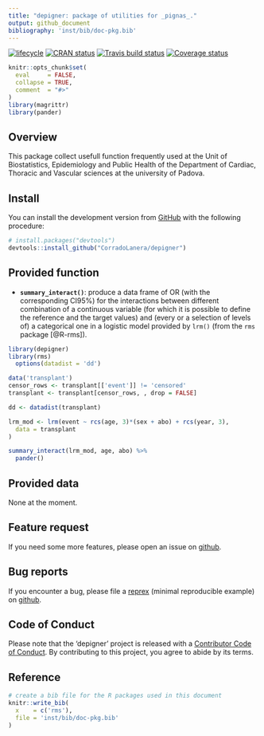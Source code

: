 ```yaml
---
title: "depigner: package of utilities for _pignas_."
output: github_document
bibliography: 'inst/bib/doc-pkg.bib'
---
```


<!-- README.md is generated from README.Rmd. Please edit that file -->

[![lifecycle](https://img.shields.io/badge/lifecycle-maturing-blue.svg)](https://www.tidyverse.org/lifecycle/#maturing)
[![CRAN status](https://www.r-pkg.org/badges/version/depigner)](https://cran.r-project.org/package=depigner)
[![Travis build status](https://travis-ci.org/CorradoLanera/depigner.svg?branch=master)](https://travis-ci.org/CorradoLanera/depigner)
[![Coverage status](https://codecov.io/gh/CorradoLanera/depigner/branch/master/graph/badge.svg)](https://codecov.io/github/CorradoLanera/depigner?branch=master)

```r
knitr::opts_chunk$set(
  eval     = FALSE,
  collapse = TRUE,
  comment  = "#>"
)
library(magrittr)
library(pander)
```

## Overview
This package collect usefull function frequently used at the Unit of
Biostatistics, Epidemiology and Public Health of the Department of Cardiac,
Thoracic and Vascular sciences at the university of Padova.


## Install
You can install the development version from
[GitHub](https://github.com/) with the following procedure:

```r
# install.packages("devtools")
devtools::install_github("CorradoLanera/depigner")
```

## Provided function

- **`summary_interact()`**: produce a data frame of OR (with the
  corresponding CI95%) for the interactions between different combination of
  a continuous variable (for which it is possible to define the reference
  and the target values) and (every or a selection of levels of) a
  categorical one in a logistic model provided by `lrm()` (from the `rms`
  package [@R-rms]).

```r
library(depigner)
library(rms)
  options(datadist = 'dd')

data('transplant')
censor_rows <- transplant[['event']] != 'censored' 
transplant <- transplant[censor_rows, , drop = FALSE]

dd <- datadist(transplant)

lrm_mod <- lrm(event ~ rcs(age, 3)*(sex + abo) + rcs(year, 3),
  data = transplant
)
```

```r
summary_interact(lrm_mod, age, abo) %>%
  pander()
```
  

## Provided data
None at the moment.

## Feature request
If you need some more features, please open an issue on
[github](https://github.com/CorradoLanera/depigner/issues).


## Bug reports
If you encounter a bug, please file a
[reprex](https://github.com/tidyverse/reprex)
(minimal reproducible example) on
[github](https://github.com/CorradoLanera/depigner/issues).

## Code of Conduct
Please note that the 'depigner' project is released with a
[Contributor Code of Conduct](.github/CODE_OF_CONDUCT.md).
By contributing to this project, you agree to abide by its terms.

<!--=========================================================================-->

## Reference

```r
# create a bib file for the R packages used in this document
knitr::write_bib(
  x    = c('rms'),
  file = 'inst/bib/doc-pkg.bib'
)
```
